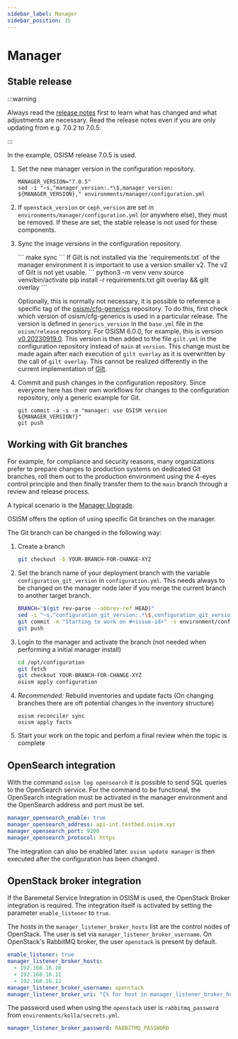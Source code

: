 ```yaml
---
sidebar_label: Manager
sidebar_position: 15
---
```



# Manager

## Stable release

:::warning

Always read the [release notes](https://osism.tech/docs/release-notes/) first to learn what has changed and what
adjustments are necessary. Read the release notes even if you are only updating from e.g. 7.0.2 to 7.0.5.

:::

In the example, OSISM release 7.0.5 is used.

1. Set the new manager version in the configuration repository.

   ```
   MANAGER_VERSION="7.0.5"
   sed -i "~s,^manager_version:.*\$,manager_version: ${MANAGER_VERSION}," environments/manager/configuration.yml
   ```

2. If `openstack_version` or `ceph_version` are set in `environments/manager/configuration.yml`
   (or anywhere else), they must be removed. If these are set, the stable release is not used for
   these components.

3. Sync the image versions in the configuration repository.

   <Tabs>
   <TabItem value="osism-7" label="OSISM >= 7.0.0">
   ```
   make sync
   ```
   </TabItem>
   <TabItem value="osism-6" label="OSISM < 7.0.0">
   If Gilt is not installed via the `requirements.txt` of the manager environment it is
   important to use a version smaller v2. The v2 of Gilt is not yet usable.
   ```
   python3 -m venv venv
   source venv/bin/activate
   pip install -r requirements.txt
     gilt overlay && gilt overlay
   ```

   Optionally, this is normally not necessary, it is possible to reference a specific tag of the
   [osism/cfg-generics](https://github.com/osism/cfg-generics) repository. To do this, first
   check which version of osism/cfg-generics is used in a particular release. The version is
   defined in `generics_version` in the `base.yml` file in the `osism/release` repository. For OSISM 6.0.0,
   for example, this is version [v0.20230919.0](https://github.com/osism/release/blob/main/6.0.0/base.yml#L6).
   This version is then added to the file `gilt.yml` in the configuration repository instead of
   `main` at `version`. This change must be made again after each execution of `gilt overlay` as
   it is overwritten by the call of `gilt overlay`. This cannot be realized differently in the
   current implementation of [Gilt](https://github.com/retr0h/gilt).
   </TabItem>
   </Tabs>

4. Commit and push changes in the configuration repository. Since everyone here has their own
   workflows for changes to the configuration repository, only a generic example for Git.

   ```
   git commit -a -s -m "manager: use OSISM version ${MANAGER_VERSION?}"
   git push
   ```

## Working with Git branches

For example, for compliance and security reasons, many organizations prefer to prepare changes to
production systems on dedicated Git branches, roll them out to the production environment
using the 4-eyes control principle and then finally transfer them to the `main` branch through a
review and release process.

A typical scenario is the [Manager Upgrade](../upgrade-guide/manager.mdx).

OSISM offers the option of using specific Git branches on the manager.

The Git branch can be changed in the following way:

1. Create a branch

   ```bash
   git checkout -b YOUR-BRANCH-FOR-CHANGE-XYZ
   ```

2. Set the branch name of your deployment branch with the variable `configuration_git_version` in `configuration.yml`.
   This needs always to be changed on the manager node later if you merge the current branch to another target branch.

   ```bash
   BRANCH="$(git rev-parse --abbrev-ref HEAD)"
   sed -i "~s,^configuration_git_version:.*\$,configuration_git_version: ${BRANCH}," environments/configuration.yml
   git commit -m "Starting to work on #<issue-id>" -s environment/configuration.yml
   git push
   ```

3. Login to the manager and activate the branch
   (not needed when performing a initial manager install)

   ```bash
   cd /opt/configuration
   git fetch
   git checkout YOUR-BRANCH-FOR-CHANGE-XYZ
   osism apply configuration
   ```

4. *Recommended:* Rebuild inventories and update facts
   (On changing branches there are oft potential changes in the inventory structure)

   ```
   osism reconciler sync
   osism apply facts
   ```

5. Start your work on the topic and perfom a final review when the topic is complete

## OpenSearch integration

With the command `osism log opensearch` it is possible to send SQL queries
to the OpenSearch service. For the command to be functional, the OpenSearch
integration must be activated in the manager environment and the OpenSearch
address and port must be set.

```yaml title="environments/manager/configuration.yml"
manager_opensearch_enable: true
manager_opensearch_address: api-int.testbed.osism.xyz
manager_opensearch_port: 9200
manager_opensearch_protocol: https
```

The integration can also be enabled later. `osism update manager` is then
executed after the configuration has been changed.

## OpenStack broker integration

If the Baremetal Service Integration in OSISM is used, the OpenStack Broker integration is
required. The integration itself is activated by setting the parameter `enable_listener` to `true`.

The hosts in the `manager_listener_broker_hosts` list are the control nodes of OpenStack.
The user is set via `manager_listener_broker_username`. On OpenStack's RabbitMQ broker, the user `openstack`
is present by default.

```yaml title="environments/manager/configuration.yml"
enable_listener: true
manager_listener_broker_hosts:
  - 192.168.16.10
  - 192.168.16.11
  - 192.168.16.12
manager_listener_broker_username: openstack
manager_listener_broker_uri: "{% for host in manager_listener_broker_hosts %}amqp://{{ manager_listener_broker_username }}:{{ manager_listener_broker_password }}@{{ host }}:5672/{% if not loop.last %};{% endif %}{% endfor %}"
```

The password used when using the `openstack` user is `rabbitmq_password` from `environments/kolla/secrets.yml`.

```yaml title="environments/manager/secrets.yml"
manager_listener_broker_password: RABBITMQ_PASSWORD
```
